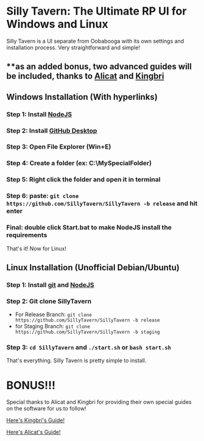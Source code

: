# Silly Tavern: The Ultimate RP UI for Windows and Linux

Silly Tavern is a UI separate from Oobabooga with its own settings and installation process. Very straightforward and simple!
## **as an added bonus, two advanced guides will be included, thanks to [Alicat](https://huggingface.co/AliCat2) and [Kingbri](https://huggingface.co/kingbri)

## Windows Installation (With hyperlinks)

### Step 1: Install [NodeJS](https://nodejs.org/en)

### Step 2: Install [GitHub Desktop](https://central.github.com/deployments/desktop/desktop/latest/win32)

### Step 3: Open File Explorer (Win+E)

### Step 4: Create a folder (ex: C:\MySpecialFolder)

### Step 5: Right click the folder and open it in terminal

### Step 6: paste: `git clone https://github.com/SillyTavern/SillyTavern -b release` and hit enter

### Final: double click Start.bat to make NodeJS install the requirements

That's it! Now for Linux!

## Linux Installation (Unofficial Debian/Ubuntu)

### Step 1: Install [git](https://git-scm.com/download/linux) and [NodeJS](https://nodejs.org/en)

### Step 2: Git clone SillyTavern

- For Release Branch: `git clone https://github.com/SillyTavern/SillyTavern -b release`
- for Staging Branch: `git clone https://github.com/SillyTavern/SillyTavern -b staging`

### Step 3: `cd SillyTavern` and `./start.sh` or `bash start.sh`

That's everything. Silly Tavern is pretty simple to install.

# **BONUS**!!! 

Special thanks to Alicat and Kingbri for providing their own special guides on the software for us to follow!

[Here's Kingbri's Guide!](https://rentry.co/kingbri-chara-guide)

[Here's Alicat's Guide!](https://rentry.co/alichat)
